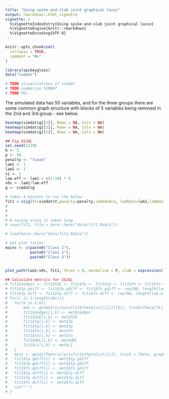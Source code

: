 ```yaml
---
title: "Using spike-and-slab joint graphical lasso"
output: rmarkdown::html_vignette
vignette: >
  %\VignetteIndexEntry{Using spike-and-slab joint graphical lasso}
  %\VignetteEngine{knitr::rmarkdown}
  %\VignetteEncoding{UTF-8}
---
```


```r
knitr::opts_chunk$set(
  collapse = TRUE,
  comment = "#>"
)
```

```r
library(spikeyglass)
data("simdat")
```

```r
# TODO visualizations of simdat 
# TODO summarize SIMDAT
# TODO FGL
```

The simulated data has 50 variables, and for the three groups there are some common graph structure with blocks of 5 variables being removed in the 2nd and 3rd group - see below. 

```r
heatmap(simdat$g[[1]], Rowv = NA, Colv = NA)
heatmap(simdat$g[[2]], Rowv = NA, Colv = NA)
heatmap(simdat$g[[3]], Rowv = NA, Colv = NA)
```



```r
## Fig SSJGL
set.seed(1219)
G <- 3
p <- 50
penalty <- "fused"
lam1 <- 1
lam2 <- 1
v1 <- 1
lam.eff <- lam1 + c(1:10) * 5
v0s <- lam1/lam.eff
g <- simdat$g

# takes 4 minutes to run the below
fit1 = ssjgl(Y=simdat$Y,penalty=penalty,lambda0=1, lambda1=lam1,lambda2=lam2, v1 = v1, v0s = v0s, tol.em=1E-4, a=1, b=p, doubly=TRUE, normalize=TRUE)
# 
# 
# 
# # saving since it takes long
# save(fit1, file = here::here("data/fit1.Rdata"))

# load(here::here("data/fit1.Rdata"))

# Get plot titles 
mains <- c(paste0("Class 1"), 
		   paste0("Class 2"), 
		   paste0("Class 3"))


plot_path(lam1/v0s, fit1, thres = 0, normalize = F, xlab = expression(lambda[1]/v[0]^2), ylab = "Partial correlations",  main = mains, par = c(1, 3))


```

```r
## Calculate metrics for SSJGL
# fit1$nedges <- fit1$SSE <- fit1$fp <- fit1$tp <- fit1$fn <- fit1$tn <- fit1$dKL <- fit1$L1 <- matrix(NA, length(lam.eff), G)
# fit1$tp.gdiff <- fit1$fp.gdiff <- fit1$fn.gdiff <- rep(NA, length(lam.eff))
# fit1$tp.diff <- fit1$fp.diff <- fit1$fn.diff <- rep(NA, length(lam.eff))
# for(i in 1:length(v0s)){
# 	for(k in 1:G){
# 		met <- getmetric(est=fit1$thetalist[[i]][[k]], truth=Theta[[k]], graph=g[[k]])
# 		fit1$nedges[i,k] <- met$nedges
# 		fit1$SSE[i,k] <- met$SSE
# 		fit1$fp[i,k] <- met$fp
# 		fit1$tp[i,k] <- met$tp
# 		fit1$fn[i,k] <- met$fn
# 		fit1$tn[i,k] <- met$tn
# 		fit1$dKL[i,k] <- met$dKL
# 		fit1$L1[i,k] <- met$L1
# 	}
# 	met2 <- getdiffmetric(est=fit1$thetalist[[i]], truth = Theta, graph=g, tol=1e-2)
# 	fit1$tp.gdiff[i] <- met2$tp.gdiff
# 	fit1$fp.gdiff[i] <- met2$fp.gdiff
# 	fit1$fn.gdiff[i] <- met2$fn.gdiff
# 	fit1$tp.diff[i] <- met2$tp.diff
# 	fit1$fp.diff[i] <- met2$fp.diff
# 	fit1$fn.diff[i] <- met2$fn.diff
# 	cat(".")
# }

```

